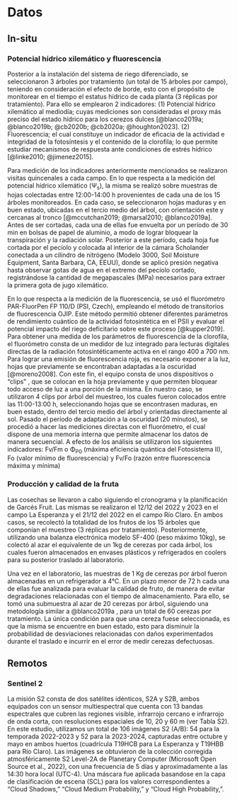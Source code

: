 # Datos

## In-situ

### Potencial hídrico xilemático y fluorescencia

::: justify
Posterior a la instalación del sistema de riego diferenciado, se seleccionaron 3 árboles por tratamiento (un total de 15 árboles por campo), teniendo en consideración el efecto de borde, esto con el propósito de monitorear en el tiempo el estatus hídrico de cada planta (3 réplicas por tratamiento). Para ello se emplearon 2 indicadores: (1) Potencial hídrico xilemático al mediodía; cuyas mediciones son consideradas el proxy más preciso del estado hídrico para los cerezos dulces [@blanco2019a; @blanco2019b; @cb2020b; @cb2020a; @houghton2023]. (2) Fluorescencia; el cual constituye un indicador de eficacia de la actividad e integridad de la fotosíntesis y el contenido de la clorofila; lo que permite estudiar mecanismos de respuesta ante condiciones de estrés hídrico [@linke2010; @jimenez2015].

Para medición de los indicadores anteriormente mencionados se realizaron visitas quincenales a cada campo. En lo que respecta a la medición del potencial hídrico xilemático (Ψ~s~), la misma se realizó sobre muestras de hojas colectadas entre 12:00-14:00 h provenientes de cada una de los 15 árboles monitoreados. En cada caso, se seleccionaron hojas maduras y en buen estado, ubicadas en el tercio medio del árbol, con orientación este y cercanas al tronco [@mccutchan2019; @marsal2010; @blanco2019a]. Antes de ser cortadas, cada una de ellas fue envuelta por un período de 30 min en bolsas de papel de aluminio, a modo de lograr bloquear la transpiración y la radiación solar. Posterior a este período, cada hoja fue cortada por el pecíolo y colocada al interior de la cámara Scholander conectada a un cilindro de nitrógeno (Modelo 3000, Soil Moisture Equipment, Santa Barbara, CA, EEUU), donde se aplicó presión negativa hasta observar gotas de agua en el extremo del pecíolo cortado, registrándose la cantidad de megapascales (MPa) necesarios para extraer la primera gota de jugo xilemático.

En lo que respecta a la medición de la fluorescencia, se usó el fluorómetro PAR-FluorPen FP 110/D (PSI, Czech), empleando el método de transitorios de fluorescencia OJIP. Este método permitió obtener diferentes parámetros de rendimiento cuántico de la actividad fotosintética en el PSII y evaluar el potencial impacto del riego deficitario sobre este proceso [@kupper2019]. Para obtener una medida de los parámetros de fluorescencia de la clorofila, el fluorómetro consta de un medidor de luz integrado para lecturas digitales directas de la radiación fotosintéticamente activa en el rango 400 a 700 nm. Para lograr una emisión de fluorescencia roja, es necesario exponer a la luz, hojas que previamente se encontraban adaptadas a la oscuridad [@moreno2008]. Con este fin, el equipo consta de unos dispositivos o "clips" , que se colocan en la hoja previamente y que permiten bloquear todo acceso de luz a una porción de la misma. En nuestro caso, se utilizaron 4 clips por árbol del muestreo, los cuales fueron colocados entre las 11:00-13:00 h, seleccionando hojas que se encontrasen maduras, en buen estado, dentro del tercio medio del árbol y orientadas directamente al sol. Pasado el período de adaptación a la oscuridad (20 minutos), se procedió a hacer las mediciones directas con el fluorómetro, el cual dispone de una memoria interna que permite almacenar los datos de manera secuencial. A efecto de los análisis se utilizaron los siguientes indicadores: Fv/Fm o Φ~P0~ (máxima eficiencia quántica del Fotosistema II), Fo (valor mínimo de fluorescencia) y Fv/Fo (razón entre fluorescencia máxima y mínima)
:::

### Producción y calidad de la fruta

::: justify
Las cosechas se llevaron a cabo siguiendo el cronograma y la planificación de Garcés Fruit. Las mismas se realizaron el 12/12 del 2022 y 2023 en el campo La Esperanza y el 21/12 del 2022 en el campo Río Claro. En ambos casos, se recolectó la totalidad de los frutos de los 15 árboles que componían el muestreo (3 réplicas por tratamiento). Posteriormente, utilizando una balanza electrónica modelo SF-400 (peso máximo 10kg), se colectó al azar el equivalente de un 1kg de cerezas por cada árbol, los cuales fueron almacenados en envases plásticos y refrigerados en coolers para su posterior traslado al laboratorio.

Una vez en el laboratorio, las muestras de 1 Kg de cerezas por árbol fueron almacenadas en un refrigerador a 4°C. En un plazo menor de 72 h cada una de ellas fue analizada para evaluar la calidad de fruto, de manera de evitar degradaciones relacionadas con el tiempo de almacenamiento. Para ello, se tomó una submuestra al azar de 20 cerezas por árbol, siguiendo una metodología similar a @blanco2019a , para un total de 60 cerezas por tratamiento. La única condición para que una cereza fuese seleccionada, es que la misma se encuentre en buen estado, esto para disminuir la probabilidad de desviaciones relacionadas con daños experimentados durante el traslado e incurrir en el error de medir cerezas defectuosas.
:::

## Remotos

### Sentinel 2

::: justify
La misión S2 consta de dos satélites idénticos, S2A y S2B, ambos equipados con un sensor multiespectral que cuenta con 13 bandas espectrales que cubren las regiones visible, infrarrojo cercano e infrarrojo de onda corta, con resoluciones espaciales de 10, 20 y 60 m (ver Tabla S2). En este estudio, utilizamos un total de 106 imágenes S2 (A/B): 54 para la temporada 2022-2023 y 52 para la 2023-2024, capturadas entre octubre y mayo en ambos huertos (cuadrícula T19HCB para La Esperanza y T19HBB para Río Claro). Las imágenes se obtuvieron de la colección corregida atmosféricamente S2 Level-2A de Planetary Computer (Microsoft Open Source et al., 2022), con una frecuencia de 5 días y aproximadamente a las 14:30 hora local (UTC-4). Una máscara fue aplicada basandose en la capa de clasificación de escena (SCL) para los valores correspondientes a “Cloud Shadows,” “Cloud Medium Probability,” y “Cloud High Probability,”.
:::
